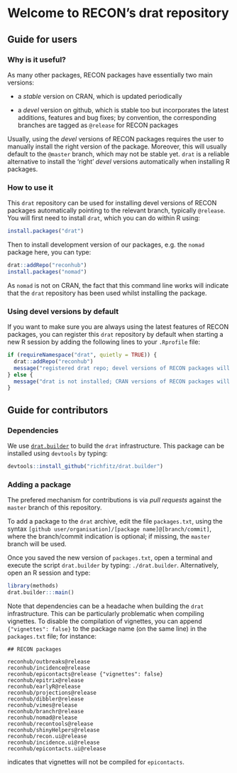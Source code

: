 # Welcome to RECON's drat repository

## Guide for users

### Why is it useful?

As many other packages, RECON packages have essentially two main versions:

- a *stable* version on CRAN, which is updated periodically

- a *devel* version on github, which is stable too but incorporates the latest
  additions, features and bug fixes; by convention, the corresponding branches
  are tagged as `@release` for RECON packages

Usually, using the *devel* versions of RECON packages requires the user to
manually install the right version of the package. Moreover, this will usually
default to the `@master` branch, which may not be stable yet. `drat` is a
reliable alternative to install the 'right' *devel* versions automatically when
installing R packages.


### How to use it

This `drat` repository can be used for installing devel versions of RECON
packages automatically pointing to the relevant branch, typically
`@release`. You will first need to install `drat`, which you can do within R
using:

```r
install.packages("drat")
```

Then to install development version of our packages, e.g. the `nomad` package
here, you can type:

```r
drat::addRepo("reconhub")
install.packages("nomad")
```

As `nomad` is not on CRAN, the fact that this command line works will indicate
that the `drat` repository has been used whilst installing the package.



### Using devel versions by default

If you want to make sure you are always using the latest features of RECON
packages, you can register this `drat` repository by default when starting a new
R session by adding the following lines to your `.Rprofile` file:

```r
if (requireNamespace("drat", quietly = TRUE)) {
  drat::addRepo("reconhub")
  message("registered drat repo; devel versions of RECON packages will be used")
} else {
  message("drat is not installed; CRAN versions of RECON packages will be used")
}

```



## Guide for contributors

### Dependencies

We use [`drat.builder`](https://github.com/richfitz/drat.builder) to build the
`drat` infrastructure. This package can be installed using `devtools` by typing:

```r
devtools::install_github("richfitz/drat.builder")
```


### Adding a package

The prefered mechanism for contributions is via *pull requests* against the
`master` branch of this repository. 


To add a package to the `drat` archive, edit the file `packages.txt`, using the
syntax `[github user/organisation]/[package name]@[branch/commit]`, where the
branch/commit indication is optional; if missing, the `master` branch will be
used.

Once you saved the new version of `packages.txt`, open a terminal and execute
the script `drat.builder` by typing: `./drat.builder`. Alternatively, open an R
session and type:

```r
library(methods)
drat.builder:::main()
```

Note that dependencies can be a headache when building the `drat`
infrastructure. This can be particularly problematic when compiling
vignettes. To disable the compilation of vignettes, you can append
`{"vignettes": false}` to the package name (on the same line) in the
`packages.txt` file; for instance:

```
## RECON packages

reconhub/outbreaks@release
reconhub/incidence@release
reconhub/epicontacts@release {"vignettes": false}
reconhub/epitrix@release
reconhub/earlyR@release
reconhub/projections@release
reconhub/dibbler@release
reconhub/vimes@release
reconhub/branchr@release
reconhub/nomad@release
reconhub/recontools@release
reconhub/shinyHelpers@release
reconhub/recon.ui@release
reconhub/incidence.ui@release
reconhub/epicontacts.ui@release

```

indicates that vignettes will not be compiled for `epicontacts`.


